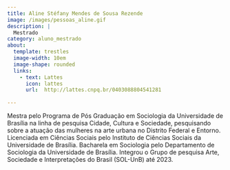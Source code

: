 ```yaml
---
title: Aline Stéfany Mendes de Sousa Rezende
image: /images/pessoas_aline.gif
description: |
  Mestrado
category: aluno_mestrado
about:
  template: trestles
  image-width: 10em
  image-shape: rounded
  links:
    - text: Lattes
      icon: lattes
      url:  http://lattes.cnpq.br/0403088804541281
    
---
```


Mestra pelo Programa de Pós Graduação em Sociologia da Universidade de Brasília na linha de pesquisa Cidade, Cultura e Sociedade, pesquisando sobre a atuação das mulheres na arte urbana no Distrito Federal e Entorno. Licenciada em Ciências Sociais pelo Instituto de Ciências Sociais da Universidade de Brasília. Bacharela em Sociologia pelo Departamento de Sociologia da Universidade de Brasília. Integrou o Grupo de pesquisa Arte, Sociedade e Interpretações do Brasil (SOL-UnB) até 2023.

<!-- Google tag (gtag.js) -->
<script async src="https://www.googletagmanager.com/gtag/js?id=G-GB2MGT95N0"></script>
<script>
  window.dataLayer = window.dataLayer || [];
  function gtag(){dataLayer.push(arguments);}
  gtag('js', new Date());

  gtag('config', 'G-GB2MGT95N0');
</script>